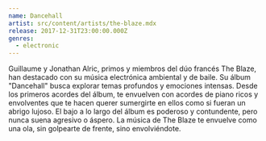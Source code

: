 ```yaml
---
name: Dancehall
artist: src/content/artists/the-blaze.mdx
release: 2017-12-31T23:00:00.000Z
genres:
  - electronic
---
```



Guillaume y Jonathan Alric, primos y miembros del dúo francés The Blaze, han destacado con su música electrónica ambiental y de baile. Su álbum "Dancehall" busca explorar temas profundos y emociones intensas. Desde los primeros acordes del álbum, te envuelven con acordes de piano ricos y envolventes que te hacen querer sumergirte en ellos como si fueran un abrigo lujoso. El bajo a lo largo del álbum es poderoso y contundente, pero nunca suena agresivo o áspero. La música de The Blaze te envuelve como una ola, sin golpearte de frente, sino envolviéndote.
